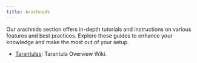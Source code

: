 ---
title: Arachnids
---
Our arachnids section offers in-depth tutorials and instructions on various features and best practices. Explore these guides to enhance your knowledge and make the most out of your setup.

- [Tarantulas](./tarantulas): Tarantula Overview Wiki.

